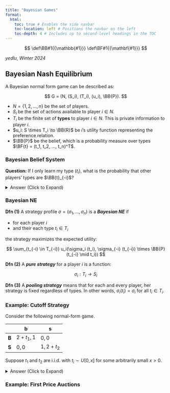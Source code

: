 ```yaml
---
title: "Bayesian Games"
format:
  html:
    toc: true # Enables the side navbar
    toc-location: left # Positions the navbar on the left
    toc-depth: 4 # Includes up to second-level headings in the TOC
---
```

::: {.hidden}
$$
 \def\BB#1{{\mathbb{#1}}}
 \def\BF#1{{\mathbf{#1}}}
$$
:::


*yedlu, Winter 2024*

## Bayesian Nash Equilibrium

A Bayesian normal form game can be described as:

$$
G = (N, (S_i), (T_i), (u_i), \BB{P}).
$$

- $N = \{1, 2, ..., n\}$ be the set of players.
- $S_i$ be the set of actions available to player $i \in N$.
- $T_i$ be the finite set of **types** to player $i \in N$. This is private information to player $i$.
- $u_i: S \times T_i \to \BB{R}$ be $i$'s utility function representing the preference relation.
- $\BB{P}$ be the belief, which is a probability measure over types $\BF{t} = (t_1, t_2, ..., t_n)^T$.


### Bayesian Belief System

**Question:** If I only learn my type ($t_i$), what is the probability that other players' types are $\BB{t}_{-i}$?

<details>
<summary>Answer (Click to Expand)</summary>

By Bayes rule,

$$\begin{aligned}
  \BB{P}(t_{-i} \mid t_i) &= \frac{\BB{P}(t_i, t_{-i})}{\BB{P}(t_i)} \\
  &= \frac{\BB{P}(t_i, t_{-i})}{\sum_{t^{'}_{-i} \in T_{-i}} \BB{P}(t_i \mid t^{'}_{-i})}
\end{aligned}$$

</details>

### Bayesian NE

**Dfn (1)** A strategy profile $\sigma = (\sigma_1, ..., \sigma_n)$ is a ***Bayesian NE*** if

- for each player $i$
- and their each type $t_i \in T_i$

the strategy maximizes the expected utility:

$$
\sum_{t_{-i} \in T_{-i}} u_i(\sigma_i (t_i), \sigma_{-i} (t_{-i}) \times \BB{P}(t_{-i} \mid t_i))
$$

**Dfn (2)** A ***pure strategy*** for a player $i$ is a function:

$$
\sigma_i: T_i \to S_i
$$


**Dfn (3)** A ***pooling strategy*** means that for each and every player, her strategy is fixed regardless of types. In other words, $\sigma_i(t_i) = \sigma_i$ for all $t_i \in T_i$.


### Example: Cutoff Strategy
Consider the following normal-form game.

|  | b | s |
|------|------|------|
| **B**   | $2 + t_1, 1$ | $0, 0$    |
| **S**    | $0, 0$ | $1, 2 + t_2$ |

Suppose $t_1$ and $t_2$ are i.i.d. with $t_i \sim U[0,x]$ for some arbitrarily small $x>0$.

<details>
<summary>Answer (Click to Expand)</summary>

Consider a cutoff strategy.

$$
\sigma_1(t_1) = 
  \begin{cases}
    B &, t_1 \geq C_1 \\
    S &, t_1 < C_1
  \end{cases}
$$

$$
\sigma_2(t_2) = 
  \begin{cases}
    s &, t_2 \geq C_2 \\
    b &, t_2 < C_2
  \end{cases}
$$

Player 2 best-responds to player 1's expected strategy:
$$\begin{aligned}
  U_2 (b, \sigma_1, t_2) &= 1 \times \BB{P} \{\sigma_1(t_1) = B\} + 0 \times \BB{P} \{\sigma_1(t_1) = S\} \\
  &= 1 \times \BB{P} \{t_1 \geq C_1\} + 0 \times \BB{P} \{t_1 < C_1\} \\
  &= \frac{x - cC_1}{x} \\
  \\
  U_2 (s, \sigma_1, t_2) &= 0 \times \BB{P} \{\sigma_1(t_1) = B\} + (2 + t_2) \times \BB{P} \{\sigma_1(t_1) = S\} \\
  &= 0 \times \BB{P} \{t_1 \geq C_1\} + (2 + t_2) \times \BB{P} \{t_1 < C_1\} \\
  &= \frac{C_1}{x} \times (2 + t_2)
\end{aligned}$$

Suppose $\sigma_2 (t_2) = s$, then:
$$\begin{aligned}
  U_2 (b, \sigma_1, t_2) & \leq U_2 (s, \sigma_1, t_2) \\
  \\
  \frac{x - C_1}{x} & \leq \frac{c_1}{x} \times (2 + t_2) \\
  t_2 & \geq \frac{x}{C_1} - 3 \\
  \\
  \implies C_2 &= \frac{x}{C_1} - 3
\end{aligned}$$

Similarly for player 1, her cutoff point is:
$$\begin{aligned}
  C_1 &= \frac{x}{C_2} - 3
\end{aligned}$$

Solving the system
$$\begin{cases}
  C_1 &= \frac{x}{C_2} - 3 \\
  C_2 &= \frac{x}{C_1} - 3
\end{cases}$$

yields
$$\begin{aligned}
  C_1 = C_2 = \frac{\sqrt{9 + 4x} - 3}{2} 
\end{aligned}$$

If the maximum payoff shock shrinks to 0,
$$\begin{aligned}
  \lim_{x \to 0^+} \BB{P} \{\sigma_1 (t_1) = B\} &= \lim_{x \to 0^+} \frac{x - C_1}{x} \\
  &= \lim_{x \to 0} 1 + \frac{3 - \sqrt{9 + 4x}}{2x} \\
  &= \frac{2}{3} \quad \text{(L'Hôpital Rule)}
\end{aligned}$$



</details>


### Example: First Price Auctions




